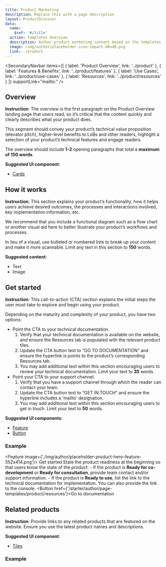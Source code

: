 ```yaml
---
title: Product Marketing
description: Replace this with a page description
layout: ProductDiscover
data:
  name:
    $ref: '#/title'
  action: Templates Overview
  description: Author product marketing content based on the templates.
  image: /img/author/placeholder-icon-impact-40x40.png
  link: ./product
---
```


<Hero
  description="A short description of what the product does"
  image="./img/author/placeholder-product-hero-feature-552x414.png"
  title="Product marketing content"
/>
<SecondaryNavbar
  items={[
    {
      label: 'Product Overview',
      link: '../product'
    },
    {
      label: 'Features & Benefits',
      link: '../product/features'
    },
    {
      label: 'Use Cases',
      link: '../product/use-cases'
    },
    {
      label: 'Resources',
      link: '../product/resources'
    }
  ]}
  supportLink="mailto:"
/>

## Overview

**Instruction**: The overview is the first paragraph on the Product Overview landing page that users read, so it’s critical that the content quickly and clearly describes what your product does.

This segment should convey your product’s technical value proposition (elevator pitch), higher-level benefits to LoBs and other readers, highlight a selection of your product’s technical features and engage readers.

The overview should include **1-2** opening paragraphs that total a **maximum of 150 words**.

**Suggested UI component**:

- [Cards](../components/card)

## How it works

**Instruction**: This section explains your product’s functionality, how it helps users achieve desired outcomes, the processes and interactions involved, key implementation information, etc.

We recommend that you include a functional diagram such as a flow chart or another visual aid here to better illustrate your product’s workflows and processes.

In lieu of a visual, use bulleted or numbered lists to break up your content and make it more scannable. Limit any text in this section to **150** words.

**Suggested content**:

- Text
- Image

## Get started

**Instruction**: This call-to-action (CTA) section explains the initial steps the user must take to explore and begin using your product.

Depending on the maturity and complexity of your product, you have two options:

- Point the CTA to your technical documentation.
  1. Verify that your technical documentation is available on the website, and ensure the Resources tab is populated with the relevant product tiles.
  2. Update the CTA button text to “GO TO DOCUMENTATION” and ensure the hyperlink is points to the product’s corresponding Resources tab.
  3. You may add additional text within this section encouraging users to review your technical documentation. Limit your text to **35** words.
- Point your CTA to your support channel.
  1. Verify that you have a support channel through which the reader can contact your team.
  2. Update the CTA button text to “GET IN TOUCH” and ensure the hyperlink includes a 'mailto' designation.
  3. You may add additional text within this section encouraging users to get in touch. Limit your text to **50** words.

**Suggested UI components**:

- [Feature](../components/feature)
- [Button](../components/button)

### Example

<Feature image={'./img/author/placeholder-product-hero-feature-552x414.png'}>
  <FeatureTitle>Get started</FeatureTitle>
  <FeatureContent>
    <P2>
      State the product readiness at the beginning so that users know the state of the product: - If
      the product is **Ready for co-development** or **Ready for consultation**, provide team
      contact and/or support information. - If the product is **Ready to use**, list the link to the
      technical documentation for implementation. You can also provide the link to the console.
    </P2>
  </FeatureContent>
  <FeatureActions>
    <Button href={'/starter/author/page-templates/product/resources'}>Go to documentation</Button>
  </FeatureActions>
</Feature>

## Related products

**Instruction**: Provide links to any related products that are featured on the website.
Ensure you use the latest product names and descriptions.

**Suggested UI component**:

- [Tiles](../components/tiles)

### Example

<Tiles>
  <TileLink
    action={'Product Overview'}
    description={'The short description of related Product A.'}
    disabled={false}
    image={'./img/author/placeholder-icon-impact-40x40.png'}
    link={'#'}
    title={'Product A'}
  />
  <TileLink
    action={'Product Overview'}
    description={'The short description of related Product B.'}
    disabled={false}
    image={'./img/author/placeholder-icon-impact-40x40.png'}
    link={'#'}
    title={'Product B'}
  />
  <TileLink
    action={'Product Overview'}
    description={'The short description of related Product C.'}
    disabled={false}
    image={'./img/author/placeholder-icon-impact-40x40.png'}
    link={'#'}
    title={'Product C'}
  />
</Tiles>

